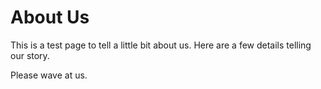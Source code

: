 
# About Us

This is a test page to tell a little bit about us. Here are a few details telling our story.

Please wave at us.

<Wave/>
